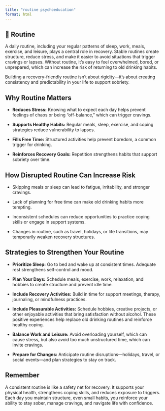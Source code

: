 ```yaml
---
title: "routine psychoeducation"
format: html
---
```


## 📅 Routine

A daily routine, including your regular patterns of sleep, work, meals, exercise, and leisure, plays a central role in recovery. Stable routines create structure, reduce stress, and make it easier to avoid situations that trigger cravings or lapses. Without routine, it’s easy to feel overwhelmed, bored, or unprepared, which can increase the risk of returning to old drinking habits.

Building a recovery-friendly routine isn’t about rigidity—it’s about creating consistency and predictability in your life to support sobriety.

## Why Routine Matters

- **Reduces Stress:** Knowing what to expect each day helps prevent feelings of chaos or being “off-balance,” which can trigger cravings.

- **Supports Healthy Habits:** Regular meals, sleep, exercise, and coping strategies reduce vulnerability to lapses.

- **Fills Free Time:** Structured activities help prevent boredom, a common trigger for drinking.

- **Reinforces Recovery Goals:** Repetition strengthens habits that support sobriety over time.

## How Disrupted Routine Can Increase Risk

- Skipping meals or sleep can lead to fatigue, irritability, and stronger cravings.

- Lack of planning for free time can make old drinking habits more tempting.

- Inconsistent schedules can reduce opportunities to practice coping skills or engage in support systems.

- Changes in routine, such as travel, holidays, or life transitions, may temporarily weaken recovery structures.

## Strategies to Strengthen Your Routine

- **Prioritize Sleep:** Go to bed and wake up at consistent times. Adequate rest strengthens self-control and mood.

- **Plan Your Days:** Schedule meals, exercise, work, relaxation, and hobbies to create structure and prevent idle time.

- **Include Recovery Activities:** Build in time for support meetings, therapy, journaling, or mindfulness practices.

- **Include Pleasurable Activities:** Schedule hobbies, creative projects, or other enjoyable activities that bring satisfaction without alcohol. These positive experiences help replace old drinking routines and reinforce healthy coping.

- **Balance Work and Leisure:** Avoid overloading yourself, which can cause stress, but also avoid too much unstructured time, which can invite cravings.

- **Prepare for Changes:** Anticipate routine disruptions—holidays, travel, or social events—and plan strategies to stay on track.

## Remember

A consistent routine is like a safety net for recovery. It supports your physical health, strengthens coping skills, and reduces exposure to triggers. Each day you maintain structure, even small habits, you reinforce your ability to stay sober, manage cravings, and navigate life with confidence.